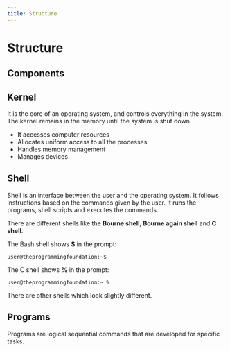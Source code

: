```yaml
---
title: Structure
---
```


# Structure

## Components

## Kernel
It is the core of an operating system, and controls everything in the system. The kernel remains in the memory until the system is shut down.

- It accesses computer resources
- Allocates uniform access to all the processes
- Handles memory management
- Manages devices

## Shell
Shell is an interface between the user and the operating system. It follows instructions based on the commands given by the user. It runs the programs, shell scripts and executes the commands.

There are different shells like the **Bourne shell**, **Bourne again shell** and **C shell**.

The Bash shell shows **$** in the prompt:
```
user@theprogrammingfoundation:~$
```

The C shell shows **%** in the prompt:
```
user@theprogrammingfoundation:~ %
```

<Note>There are other shells which look slightly different.</Note>

## Programs
Programs are logical sequential commands that are developed for specific tasks.
